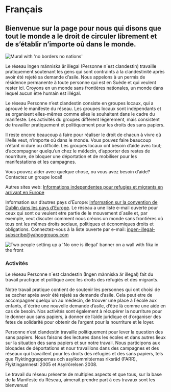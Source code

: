 
# Français

## Bienvenue sur la page pour nous qui disons que tout le monde a le droit de circuler librement et de s’établir n’importe où dans le monde.

<Image src={noBorders} alt="Mural with 'no borders no nations'" priority/>

Le réseau Ingen människa är illegal (Personne n´est clandestin) travaille pratiquement soutenant les gens qui sont contraints à la clandestinité après avoir été rejeté sa demande d’asile. Nous appelons à un permis de résidence permanente à toute personne qui est en Suède et qui veulent rester ici. Croyons en un monde sans frontières nationales, un monde dans lequel aucun être humain est illégal.

Le réseau Personne n’est clandestin consiste en groupes locaux, qui a aprouvé le manifeste du réseau. Les groupes locaux sont indépendants et se organisent elles-mêmes comme elles le souhaitent dans le cadre du manifeste. Les activités du groupes diffèrent légèrement, mais consistent de travailler pratiquement et politiquement pour les droits des sans papiers.

Il reste encore beaucoup à faire pour réaliser le droit de chacun à vivre où il/elle veut, n’importe où dans le monde. Vous pouvez faire beaucoup n’étant  ni dure ou difficile. Les groupes locaux ont besoin d’aide avec tout; d’accompagner quelqu’un chez le médecin, d’apporter des restes de nourriture, de bloquer une déportation et de mobiliser pour les manifestations et les campagnes.

Vous pouvez aider avec quelque chose, ou vous avez besoin d’aide? Contactez un groupe local!

<Local appearance="transparent"/>

Autres sites web:
[Informations independentes pour refugies et migrants en arrivant en Europe](http://w2eu.info/map.fr.html)

Information sur d’autres pays d’Europe: [Information sur la convention de Dublin dans les pays d’Europe](http://ingenillegal.org/sites/default/files/dokument/welcome%20to%20europe%20%28french%29.pdf). Le réseau a une liste e-mail ouverte pour ceux qui sont ou veulent etre partie de le mouvement d´asile et, par exemple, veut discuter comment nous créons un monde sans frontières où tous ont les mêmes droits sociaux, politiques et économiques droits et obligations. Connectez-vous à la liste ouverte par e-mail: [ingen-illegal-subscribe@yahoogroups.com](mailto:ingen-illegal-subscribe@yahoogroups.com)

<Image src={fika} alt="Two people setting up a 'No one is illegal' banner on a wall with fika in the front"/>

### Activités

Le réseau Personne n´est clandestin (Ingen människa är illegal) fait du travail practique et politique avec les droits des réfugiés et des migrants.

Notre travail pratique contient de soutenir les personnes qui ont choisi de se cacher après avoir été rejeté sa demande d’asile. Cela peut etre de accompagner quelqu´un au médecin, de trouver une place à l´école aux enfants, d´écrire une nouvelle demande d’asile, d’être là comme une aide en cas de besoin. Nos activités sont également à récupérer la nourriture pour le donner aux sans papiers, à donner de l’aide juridique et d’organiser des fetes de solidarité pour obtenir de l’argent pour la nourriture et le loyer.

Personne n’est clandestin travaille politiquement pour lever la question des sans papiers. Nous faisons des lectures dans les écoles et dans autres lieux sur la situation des sans papiers et sur notre travail. Nous participons aux bloqades de déportations et nour travaillons dans des campagnes et des réseaux qui travaillent pour les droits des réfugiés et des sans papiers, tels que Flyktinggruppernas och asylkommitéernas riksråd (FARR), Flyktingamnesti 2005 et Asylrörelsen 2008.

Le travail du réseau présente de multiples aspects et que tous, sur la base de la Manifeste du Réseau, aimerait prendre part à ces travaux sont les bienvenus!
